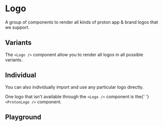 

# Logo

A group of components to render all kinds of proton app & brand logos that we support.

<Canvas withSource="open">
    <Story id="components-logo--basic" />
</Canvas>

## Variants

The `<Logo />` component allow you to render all logos in all possible variants.

<Story id="components-logo--sandbox" />

## Individual

You can also individually import and use any particular logo directly.

<Alert type="info">
    One logo that isn't available through the <code>&lt;Logo /&gt;</code> component is the{' '}
    <code>&lt;ProtonLogo /&gt;</code> component.
</Alert>

<Canvas>
    <Story id="components-logo--individual" />
</Canvas>

## Playground

<Primary />

<ArgsTable story={PRIMARY_STORY} />
